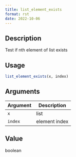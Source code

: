 ```yaml
--- 
title: list_element_exists 
format: rst 
date: 2022-10-06 
--- 
```


## Description

Test if nth element of list exists


## Usage

```r
list_element_exists(x, index)
```


## Arguments

Argument      |Description
------------- |----------------
`x`     |     list
`index`     |     element index


## Value

boolean


